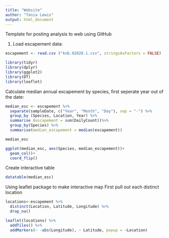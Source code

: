 ```yaml
---
title: "Website"
author: "Tania Lewis"
output: html_document
---
```


Template for posting analysis to web using GitHub

1) Load escapement data:

```r
escapement <- read.csv ("knb.92020.1.csv", stringsAsFactors = FALSE)

```
```r
library(tidyr)
library(dplyr)
library(ggplot2)
library(DT)
library(leaflet)
```
Calculate median annual excapement by species, first seperate year out of the date:
```r
median_esc <- escapement %>%
  separate(sampleDate, c("Year", "Month", "Day"), sep = "-") %>%
  group_by (Species, Location, Year) %>%
  summarise (escapement = sum(DailyCount))%>%
  group_by(Species) %>%
  summarise(median_escapement = median(escapement))

median_esc
```
```r
ggplot(median_esc, aes(Species, median_escapement))+
  geom_col()+
  coord_flip()

```
Create interactive table
```r
datatable(median_esc)
```
Using leaflet package to make interactive map
First pull out each distinct location
```r
locations<-escapement %>%
  distinct(Location, Latitude, Longitude) %>%
  drop_na()
```
```r
leaflet(locations) %>%
  addTiles() %>%
  addMarkers(~ -abs(Longitude), ~ Latitude, popup = ~Location)
```

